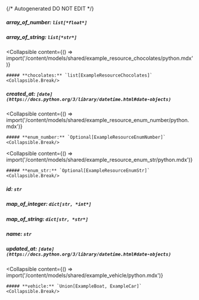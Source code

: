 {/* Autogenerated DO NOT EDIT  */}

##### **array_of_number:** `list[*float*]`

##### **array_of_string:** `list[*str*]`

<Collapsible
    content={() => import('/content/models/shared/example_resource_chocolates/python.mdx')}
>
    ##### **chocolates:** `list[ExampleResourceChocolates]`
    <Collapsible.Break/>
</Collapsible>

##### **created_at:** `[date](https://docs.python.org/3/library/datetime.html#date-objects)`

<Collapsible
    content={() => import('/content/models/shared/example_resource_enum_number/python.mdx')}
>
    ##### **enum_number:** `Optional[ExampleResourceEnumNumber]`
    <Collapsible.Break/>
</Collapsible>

<Collapsible
    content={() => import('/content/models/shared/example_resource_enum_str/python.mdx')}
>
    ##### **enum_str:** `Optional[ExampleResourceEnumStr]`
    <Collapsible.Break/>
</Collapsible>

##### **id:** `str`

##### **map_of_integer:** `dict[str, *int*]`

##### **map_of_string:** `dict[str, *str*]`

##### **name:** `str`

##### **updated_at:** `[date](https://docs.python.org/3/library/datetime.html#date-objects)`

<Collapsible
    content={() => import('/content/models/shared/example_vehicle/python.mdx')}
>
    ##### **vehicle:** `Union[ExampleBoat, ExampleCar]`
    <Collapsible.Break/>
</Collapsible>

